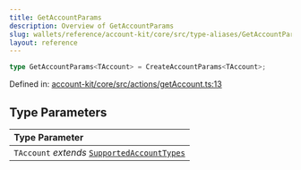 ```yaml
---
title: GetAccountParams
description: Overview of GetAccountParams
slug: wallets/reference/account-kit/core/src/type-aliases/GetAccountParams
layout: reference
---
```


```ts
type GetAccountParams<TAccount> = CreateAccountParams<TAccount>;
```

Defined in: [account-kit/core/src/actions/getAccount.ts:13](https://github.com/alchemyplatform/aa-sdk/blob/49e74eee8606f480b200b4612d00d950da8a8742/account-kit/core/src/actions/getAccount.ts#L13)

## Type Parameters

| Type Parameter                                                            |
| :------------------------------------------------------------------------ |
| `TAccount` _extends_ [`SupportedAccountTypes`](SupportedAccountTypes.mdx) |
